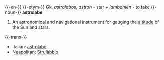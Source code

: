 {{-en-}}
{{-etym-}}
Gk. ''astrolabos'', ''astron'' - star + ''lambanien'' - to take 
{{-noun-}}
'''astrolabe'''
# An astronomical and navigational instrument for gauging the [[altitude]] of the Sun and stars.

{{-trans-}}
*Italian: [[astrolabo]]
*[[Neapolitan]]: [[Strulàbbio]]